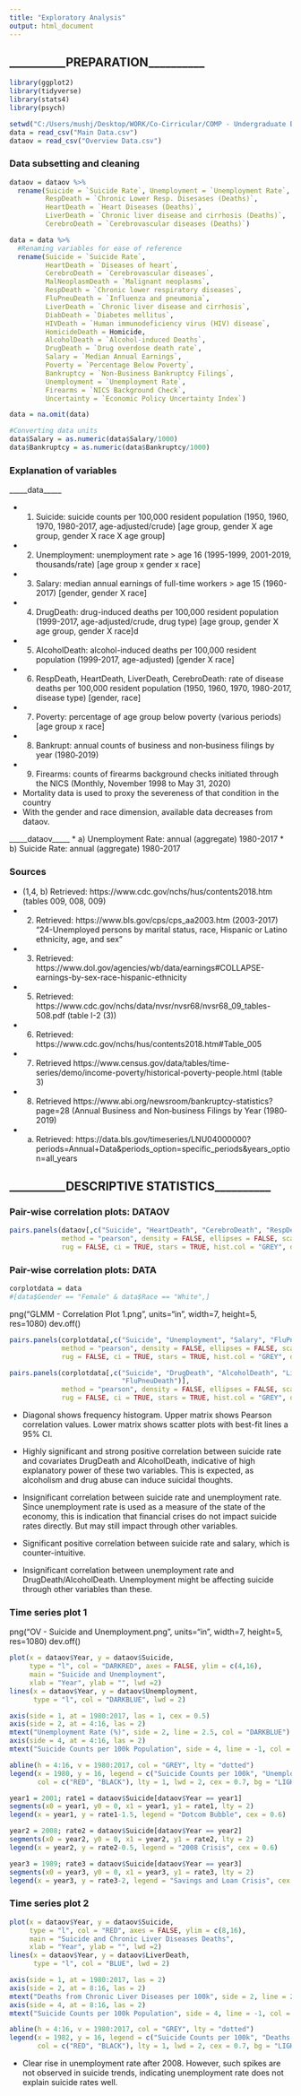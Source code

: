 ```yaml
---
title: "Exploratory Analysis"
output: html_document
---
```


## __________PREPARATION__________

```r
library(ggplot2)
library(tidyverse)
library(stats4)
library(psych)
```

```r
setwd("C:/Users/mushj/Desktop/WORK/Co-Cirricular/COMP - Undergraduate Big Data Challenge 2020")
data = read_csv("Main Data.csv")
dataov = read_csv("Overview Data.csv")
```


### Data subsetting and cleaning

```r
dataov = dataov %>%
  rename(Suicide = `Suicide Rate`, Unemployment = `Unemployment Rate`, 
         RespDeath = `Chronic Lower Resp. Disesases (Deaths)`,
         HeartDeath = `Heart Diseases (Deaths)`, 
         LiverDeath = `Chronic liver disease and cirrhosis (Deaths)`,
         CerebroDeath = `Cerebrovascular diseases (Deaths)`)
```

```r
data = data %>%
  #Renaming variables for ease of reference
  rename(Suicide = `Suicide Rate`, 
         HeartDeath = `Diseases of heart`, 
         CerebroDeath = `Cerebrovascular diseases`, 
         MalNeoplasmDeath = `Malignant neoplasms`,
         RespDeath = `Chronic lower respiratory diseases`, 
         FluPneuDeath = `Influenza and pneumonia`, 
         LiverDeath = `Chronic liver disease and cirrhosis`, 
         DiabDeath = `Diabetes mellitus`, 
         HIVDeath = `Human immunodeficiency virus (HIV) disease`, 
         HomicideDeath = Homicide,
         AlcoholDeath = `Alcohol-induced Deaths`, 
         DrugDeath = `Drug overdose death rate`, 
         Salary = `Median Annual Earnings`,
         Poverty = `Percentage Below Poverty`, 
         Bankruptcy = `Non-Business Bankruptcy Filings`, 
         Unemployment = `Unemployment Rate`,
         Firearms = `NICS Background Check`, 
         Uncertainty = `Economic Policy Uncertainty Index`)
```

```r
data = na.omit(data)
```

```r
#Converting data units
data$Salary = as.numeric(data$Salary/1000)
data$Bankruptcy = as.numeric(data$Bankruptcy/1000)
```


### Explanation of variables

_____data_____

* 1) Suicide: suicide counts per 100,000 resident population 
     (1950, 1960, 1970, 1980-2017, age-adjusted/crude)
     [age group, gender X age group, gender X race X age group]
     
* 2) Unemployment: unemployment rate > age 16
     (1995-1999, 2001-2019, thousands/rate)
     [age group x gender x race]
     
* 3) Salary: median annual earnings of full-time workers > age 15
     (1960-2017)
     [gender, gender X race]

* 4) DrugDeath: drug-induced deaths per 100,000 resident population 
     (1999-2017, age-adjusted/crude, drug type)
     [age group, gender X age group, gender X race]d

* 5) AlcoholDeath: alcohol-induced deaths per 100,000 resident population 
     (1999-2017, age-adjusted)
     [gender X race]

* 6) RespDeath, HeartDeath, LiverDeath, CerebroDeath: rate of disease deaths per 100,000 resident population
     (1950, 1960, 1970, 1980-2017, disease type)
     [gender, race]

* 7) Poverty: percentage of age group below poverty
     (various periods)
     [age group x race]

* 8) Bankrupt: annual counts of business and non‐business filings by year
     (1980‐2019)
     
* 9) Firearms: counts of firearms background checks initiated through the NICS
     (Monthly, November 1998 to May 31, 2020)

* Mortality data is used to proxy the severeness of that condition in the country
* With the gender and race dimension, available data decreases from dataov.

_____dataov_____
* a) Unemployment Rate: annual (aggregate) 1980-2017
* b) Suicide Rate: annual (aggregate) 1980-2017


### Sources

* (1,4, b) Retrieved: https://www.cdc.gov/nchs/hus/contents2018.htm (tables 009, 008, 009)
* (2) Retrieved: https://www.bls.gov/cps/cps_aa2003.htm (2003-2017) "24-Unemployed persons by marital status, race, Hispanic or Latino ethnicity, age, and sex"
* (3) Retrieved: https://www.dol.gov/agencies/wb/data/earnings#COLLAPSE-earnings-by-sex-race-hispanic-ethnicity 
* (5) Retrieved: https://www.cdc.gov/nchs/data/nvsr/nvsr68/nvsr68_09_tables-508.pdf (table I-2 (3))
* (6) Retrieved: https://www.cdc.gov/nchs/hus/contents2018.htm#Table_005 
* (7) Retrieved https://www.census.gov/data/tables/time-series/demo/income-poverty/historical-poverty-people.html (table 3)
* (8) Retrieved https://www.abi.org/newsroom/bankruptcy-statistics?page=28 
       (Annual Business and Non‐business Filings by Year (1980‐2019)
       
* (a) Retrieved: https://data.bls.gov/timeseries/LNU04000000?periods=Annual+Data&periods_option=specific_periods&years_option=all_years




## __________DESCRIPTIVE STATISTICS__________

### Pair-wise correlation plots: DATAOV

```r
pairs.panels(dataov[,c("Suicide", "HeartDeath", "CerebroDeath", "RespDeath", "LiverDeath")], 
             method = "pearson", density = FALSE, ellipses = FALSE, scale = FALSE,
             rug = FALSE, ci = TRUE, stars = TRUE, hist.col = "GREY", digits = 3, cex = 0.85)
```

### Pair-wise correlation plots: DATA

```r
corplotdata = data
#[data$Gender == "Female" & data$Race == "White",]
```

png("GLMM - Correlation Plot 1.png", units="in", width=7, height=5, res=1080)
dev.off()
```r
pairs.panels(corplotdata[,c("Suicide", "Unemployment", "Salary", "FluPneuDeath")], 
             method = "pearson", density = FALSE, ellipses = FALSE, scale = FALSE,
             rug = FALSE, ci = TRUE, stars = TRUE, hist.col = "GREY", digits = 3, cex = 0.85)
```
```r
pairs.panels(corplotdata[,c("Suicide", "DrugDeath", "AlcoholDeath", "LiverDeath",
                            "FluPneuDeath")], 
             method = "pearson", density = FALSE, ellipses = FALSE, scale = FALSE,
             rug = FALSE, ci = TRUE, stars = TRUE, hist.col = "GREY", digits = 3, cex = 0.85)
```

* Diagonal shows frequency histogram. Upper matrix shows Pearson correlation values. Lower matrix shows scatter plots with best-fit lines a 95% CI.

* Highly significant and strong positive correlation between suicide rate and covariates DrugDeath and AlcoholDeath, indicative of high explanatory power of these two variables. This is expected, as alcoholism and drug abuse can induce suicidal thoughts.

* Insignificant correlation between suicide rate and unemployment rate. Since unemployment rate is used as a measure of the state of the economy, this is indication that financial crises do not impact suicide rates directly. But may still impact through other variables.

* Significant positive correlation between suicide rate and salary, which is counter-intuitive.

* Insignificant correlation between unemployment rate and DrugDeath/AlcoholDeath. Unemployment might be affecting suicide through other variables than these.




### Time series plot 1

png("OV - Suicide and Unemployment.png", units="in", width=7, height=5, res=1080)
dev.off()
```r
plot(x = dataov$Year, y = dataov$Suicide, 
     type = "l", col = "DARKRED", axes = FALSE, ylim = c(4,16),
     main = "Suicide and Unemployment", 
     xlab = "Year", ylab = "", lwd =2)
lines(x = dataov$Year, y = dataov$Unemployment,
      type = "l", col = "DARKBLUE", lwd = 2)

axis(side = 1, at = 1980:2017, las = 1, cex = 0.5)
axis(side = 2, at = 4:16, las = 2)
mtext("Unemployment Rate (%)", side = 2, line = 2.5, col = "DARKBLUE")
axis(side = 4, at = 4:16, las = 2)
mtext("Suicide Counts per 100k Population", side = 4, line = -1, col = "DARKRED")

abline(h = 4:16, v = 1980:2017, col = "GREY", lty = "dotted")
legend(x = 1980, y = 16, legend = c("Suicide Counts per 100k", "Unemployment Rate"),
       col = c("RED", "BLACK"), lty = 1, lwd = 2, cex = 0.7, bg = "LIGHTGREY")

year1 = 2001; rate1 = dataov$Suicide[dataov$Year == year1]
segments(x0 = year1, y0 = 0, x1 = year1, y1 = rate1, lty = 2)
legend(x = year1, y = rate1-1.5, legend = "Dotcom Bubble", cex = 0.6)

year2 = 2008; rate2 = dataov$Suicide[dataov$Year == year2]
segments(x0 = year2, y0 = 0, x1 = year2, y1 = rate2, lty = 2)
legend(x = year2, y = rate2-0.5, legend = "2008 Crisis", cex = 0.6)

year3 = 1989; rate3 = dataov$Suicide[dataov$Year == year3]
segments(x0 = year3, y0 = 0, x1 = year3, y1 = rate3, lty = 2)
legend(x = year3, y = rate3-2, legend = "Savings and Loan Crisis", cex = 0.6)
```

### Time series plot 2

```r
plot(x = dataov$Year, y = dataov$Suicide, 
     type = "l", col = "RED", axes = FALSE, ylim = c(8,16),
     main = "Suicide and Chronic Liver Diseases Deaths", 
     xlab = "Year", ylab = "", lwd =2)
lines(x = dataov$Year, y = dataov$LiverDeath,
      type = "l", col = "BLUE", lwd = 2)

axis(side = 1, at = 1980:2017, las = 2)
axis(side = 2, at = 8:16, las = 2)
mtext("Deaths from Chronic Liver Diseases per 100k", side = 2, line = 2.5, col = "BLUE")
axis(side = 4, at = 8:16, las = 2)
mtext("Suicide Counts per 100k Population", side = 4, line = -1, col = "RED")

abline(h = 4:16, v = 1980:2017, col = "GREY", lty = "dotted")
legend(x = 1982, y = 16, legend = c("Suicide Counts per 100k", "Deaths from Liver Diseases per 100k"),
       col = c("RED", "BLACK"), lty = 1, lwd = 2, cex = 0.7, bg = "LIGHTGREY")
```

* Clear rise in unemployment rate after 2008. However, such spikes are not observed in suicide trends, indicating unemployment rate does not explain suicide rates well.
